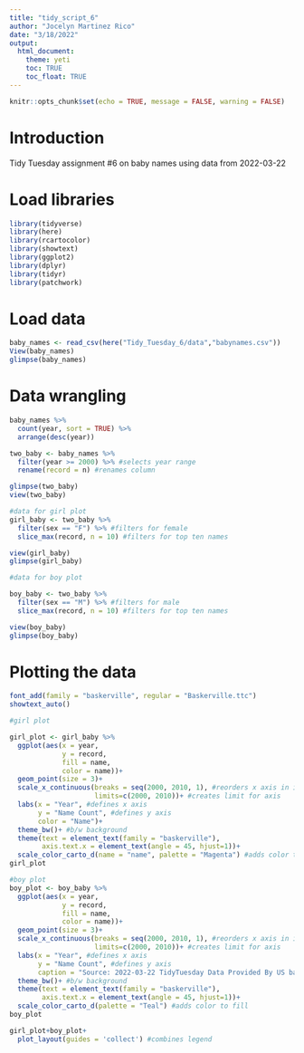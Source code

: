 ```yaml
---
title: "tidy_script_6"
author: "Jocelyn Martinez Rico"
date: "3/18/2022"
output: 
  html_document:
    theme: yeti
    toc: TRUE
    toc_float: TRUE
---
```


```r
knitr::opts_chunk$set(echo = TRUE, message = FALSE, warning = FALSE)
```

# Introduction

Tidy Tuesday assignment #6 on baby names using data from 2022-03-22

# Load libraries
```r
library(tidyverse)
library(here)
library(rcartocolor)
library(showtext)
library(ggplot2)
library(dplyr)
library(tidyr)
library(patchwork)
```

# Load data
```r
baby_names <- read_csv(here("Tidy_Tuesday_6/data","babynames.csv"))
View(baby_names)
glimpse(baby_names)
```

# Data wrangling
```r
baby_names %>%
  count(year, sort = TRUE) %>%
  arrange(desc(year))

two_baby <- baby_names %>%
  filter(year >= 2000) %>% #selects year range
  rename(record = n) #renames column

glimpse(two_baby)
view(two_baby)
```
```r
#data for girl plot
girl_baby <- two_baby %>%
  filter(sex == "F") %>% #filters for female
  slice_max(record, n = 10) #filters for top ten names

view(girl_baby)
glimpse(girl_baby)
```

```r
#data for boy plot

boy_baby <- two_baby %>%
  filter(sex == "M") %>% #filters for male
  slice_max(record, n = 10) #filters for top ten names

view(boy_baby)
glimpse(boy_baby)
```

# Plotting the data
```r
font_add(family = "baskerville", regular = "Baskerville.ttc")
showtext_auto()
```

```r
#girl plot

girl_plot <- girl_baby %>%
  ggplot(aes(x = year,
             y = record, 
             fill = name,
             color = name))+
  geom_point(size = 3)+
  scale_x_continuous(breaks = seq(2000, 2010, 1), #reorders x axis in increments of 1000
                     limits=c(2000, 2010))+ #creates limit for axis
  labs(x = "Year", #defines x axis
       y = "Name Count", #defines y axis
       color = "Name")+ 
  theme_bw()+ #b/w background
  theme(text = element_text(family = "baskerville"),
        axis.text.x = element_text(angle = 45, hjust=1))+
  scale_color_carto_d(name = "name", palette = "Magenta") #adds color to fill
girl_plot
```

```r
#boy plot
boy_plot <- boy_baby %>%
  ggplot(aes(x = year,
             y = record, 
             fill = name,
             color = name))+
  geom_point(size = 3)+
  scale_x_continuous(breaks = seq(2000, 2010, 1), #reorders x axis in increments of 1000
                     limits=c(2000, 2010))+ #creates limit for axis
  labs(x = "Year", #defines x axis
       y = "Name Count", #defines y axis
       caption = "Source: 2022-03-22 TidyTuesday Data Provided By US baby names / Haley Wickam")+ #adds caption
  theme_bw()+ #b/w background
  theme(text = element_text(family = "baskerville"),
        axis.text.x = element_text(angle = 45, hjust=1))+
  scale_color_carto_d(palette = "Teal") #adds color to fill
boy_plot
```

```r
girl_plot+boy_plot+
  plot_layout(guides = 'collect') #combines legend
```


